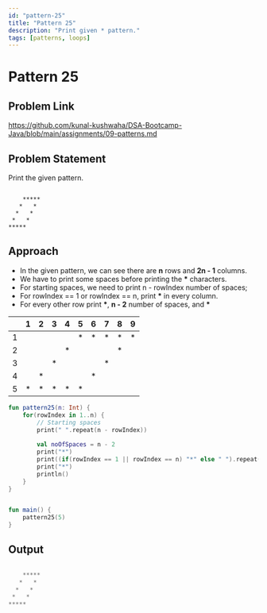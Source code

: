 ```yaml
---
id: "pattern-25"
title: "Pattern 25"
description: "Print given * pattern."
tags: [patterns, loops]
---
```




# Pattern 25

## Problem Link

https://github.com/kunal-kushwaha/DSA-Bootcamp-Java/blob/main/assignments/09-patterns.md

## Problem Statement

Print the given pattern.

```text

    *****
   *   *
  *   *
 *   *
*****

```
## Approach

- In the given pattern, we can see there are **n** rows and **2n - 1** columns.
- We have to print some spaces before printing the **\*** characters.
- For starting spaces, we need to print n - rowIndex number of spaces;
- For rowIndex == 1 or rowIndex == n, print **\*** in every column.
- For every other row print **\***, **n - 2** number of spaces, and **\***


<TableWrapper rows="5" cols="2n - 1 = 9">

|   	| 1 	| 2 	| 3 	| 4 	| 5 	| 6 	| 7 	| 8 	| 9 	|
|:-:	|:-:	|:-:	|:-:	|:-:	|:-:	|:-:	|:-:	|:-:	|:-:	|
| 1 	|   	|   	|   	|   	| * 	| * 	| * 	| * 	| * 	|
| 2 	|   	|   	|   	| * 	|   	|   	|   	| * 	|   	|
| 3 	|   	|   	| * 	|   	|   	|   	| * 	|   	|   	|
| 4 	|   	| * 	|   	|   	|   	| * 	|   	|   	|   	|
| 5 	| * 	| * 	| * 	| * 	| * 	|   	|   	|   	|   	|

</TableWrapper>

<Tabs>
<TabItem value="kotlin" label="Kotlin">
<SolutionAuthor name="@msvhora"/>

```kt
fun pattern25(n: Int) {
    for(rowIndex in 1..n) {
        // Starting spaces
        print(" ".repeat(n - rowIndex))
        
        val noOfSpaces = n - 2
        print("*")
        print((if(rowIndex == 1 || rowIndex == n) "*" else " ").repeat(noOfSpaces))
        print("*")
        println()
    }
}


fun main() {	
    pattern25(5)
}
```
</TabItem>
</Tabs>

## Output

```kt

    *****
   *   *
  *   *
 *   *
*****

```
